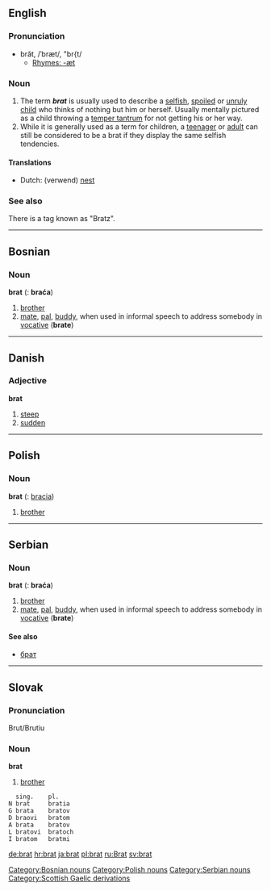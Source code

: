 ==English==

===Pronunciation===
*brăt, /ˈbræt/, "br{t/
**[[Rhymes:English:-æt|Rhymes: -æt]]

===Noun===
{{en-noun|brat|brats}}
# The term '''''brat''''' is usually used to describe a [[selfish]], [[spoil]]ed or [[unruly]] [[child]] who thinks of nothing but him or herself.  Usually mentally pictured as a child throwing a [[temper tantrum]] for not getting his or her way.
# While it is generally used as a term for children, a [[teenager]] or [[adult]] can still be considered to be a brat if they display the same selfish tendencies.

====Translations====
*Dutch: (verwend) [[nest]] {{n}}

===See also===
There is a tag known as "Bratz".

----

==Bosnian==
===Noun===
'''brat''' {{m}} {{s}} ({{p}}: '''braća''')
#[[brother]]
#[[mate]], [[pal]], [[buddy]], when used in informal speech to address somebody in [[vocative]] ('''brate''')

----

==Danish==
===Adjective===
'''brat'''
#[[steep]]
#[[sudden]]

----

==Polish==
===Noun===
'''brat''' {{m}} {{s}} ({{p}}: [[bracia]])
#[[brother]]

----

==Serbian==
===Noun===
'''brat''' {{m}} {{s}} ({{p}}: '''braća''')
#[[brother]]
#[[mate]], [[pal]], [[buddy]], when used in informal speech to address somebody in [[vocative]] ('''brate''')
====See also====
*[[брат]]

----

==Slovak==
===Pronunciation===
Brut/Brutiu
===Noun===
'''brat'''

#[[brother]] {{m}}
  <nowiki> sing.    pl.
N brat     bratia
G brata    bratov
D braovi   bratom
A brata    bratov
L bratovi  bratoch
I bratom   bratmi</nowiki>

[[Category:Bosnian nouns]]
[[Category:Polish nouns]]
[[Category:Serbian nouns]]
[[Category:Scottish Gaelic derivations]]

[[de:brat]]
[[hr:brat]]
[[ja:brat]]
[[pl:brat]]
[[ru:Brat]]
[[sv:brat]]